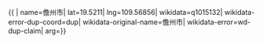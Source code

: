 {{ {{{1|PRC admin/showdata}}}|
name=儋州市|
lat=19.5211|
lng=109.56856|
wikidata=q1015132|
wikidata-error-dup-coord=dup|
wikidata-original-name=儋州市|
wikidata-error=wd-dup-claim|
arg={{{arg|}}}}}